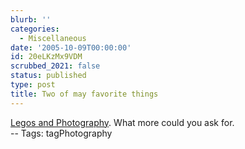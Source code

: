 ```yaml
---
blurb: ''
categories:
  - Miscellaneous
date: '2005-10-09T00:00:00'
id: 20eLKzMx9VDM
scrubbed_2021: false
status: published
type: post
title: Two of may favorite things
---
```


[Legos and Photography](http://www.foundphotography.com/PhotoThoughts/archives/2005/10/medium_format_p.html).
What more could you ask for.  
-- Tags: tagPhotography
